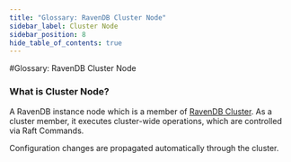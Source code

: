 ```yaml
---
title: "Glossary: RavenDB Cluster Node"
sidebar_label: Cluster Node
sidebar_position: 8
hide_table_of_contents: true
---
```



#Glossary: RavenDB Cluster Node

### What is Cluster Node?

A RavenDB instance node which is a member of [RavenDB Cluster](./ravendb-cluster). As a cluster member, 
it executes cluster-wide operations, which are controlled via Raft Commands.

Configuration changes are propagated automatically through the cluster.
